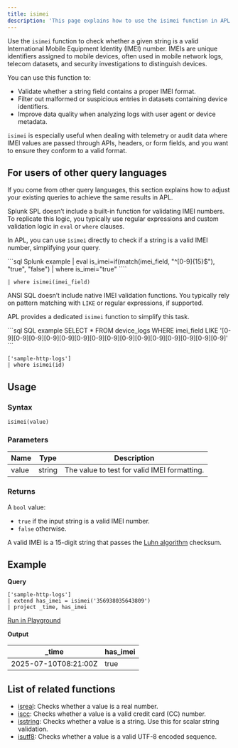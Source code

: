 ```yaml
---
title: isimei
description: 'This page explains how to use the isimei function in APL.'
---
```


Use the `isimei` function to check whether a given string is a valid International Mobile Equipment Identity (IMEI) number. IMEIs are unique identifiers assigned to mobile devices, often used in mobile network logs, telecom datasets, and security investigations to distinguish devices.

You can use this function to:
- Validate whether a string field contains a proper IMEI format.
- Filter out malformed or suspicious entries in datasets containing device identifiers.
- Improve data quality when analyzing logs with user agent or device metadata.

`isimei` is especially useful when dealing with telemetry or audit data where IMEI values are passed through APIs, headers, or form fields, and you want to ensure they conform to a valid format.

## For users of other query languages

If you come from other query languages, this section explains how to adjust your existing queries to achieve the same results in APL.

<AccordionGroup>
<Accordion title="Splunk SPL users">

Splunk SPL doesn’t include a built-in function for validating IMEI numbers. To replicate this logic, you typically use regular expressions and custom validation logic in `eval` or `where` clauses.

In APL, you can use `isimei` directly to check if a string is a valid IMEI number, simplifying your query.

<CodeGroup>
```sql Splunk example
| eval is_imei=if(match(imei_field, "^[0-9]{15}$"), "true", "false") | where is_imei="true"
````

```kusto APL equivalent
| where isimei(imei_field)
```

</CodeGroup>

</Accordion>
<Accordion title="ANSI SQL users">

ANSI SQL doesn’t include native IMEI validation functions. You typically rely on pattern matching with `LIKE` or regular expressions, if supported.

APL provides a dedicated `isimei` function to simplify this task.

<CodeGroup>
```sql SQL example
SELECT *
FROM device_logs
WHERE imei_field LIKE '[0-9][0-9][0-9][0-9][0-9][0-9][0-9][0-9][0-9][0-9][0-9][0-9][0-9][0-9][0-9]'
```

```kusto APL equivalent
['sample-http-logs']
| where isimei(id)
```

</CodeGroup>

</Accordion>
</AccordionGroup>

## Usage

### Syntax

```kusto
isimei(value)
```

### Parameters

| Name  | Type   | Description                                 |
| ----- | ------ | ------------------------------------------- |
| value | string | The value to test for valid IMEI formatting. |

### Returns

A `bool` value:

- `true` if the input string is a valid IMEI number.
- `false` otherwise.

A valid IMEI is a 15-digit string that passes the [Luhn algorithm](https://en.wikipedia.org/wiki/Luhn_algorithm) checksum.

## Example

**Query**

```kusto
['sample-http-logs']
| extend has_imei = isimei('356938035643809')
| project _time, has_imei
```

[Run in Playground](https://play.axiom.co/axiom-play-qf1k/query?initForm=%7B%22apl%22%3A%22%5B'sample-http-logs'%5D%20%7C%20extend%20has_imei%20%3D%20isimei('356938035643809')%20%7C%20project%20_time%2C%20has_imei%22%7D)

**Output**

| _time               | has_imei              |
| -------------------- | --------------- |
| 2025-07-10T08:21:00Z | true |

## List of related functions

- [isreal](/apl/scalar-functions/type-functions/ismap): Checks whether a value is a real number.
- [iscc](/apl/scalar-functions/type-functions/iscc): Checks whether a value is a valid credit card (CC) number.
- [isstring](/apl/scalar-functions/type-functions/isstring): Checks whether a value is a string. Use this for scalar string validation.
- [isutf8](/apl/scalar-functions/type-functions/isutf8): Checks whether a value is a valid UTF-8 encoded sequence.
